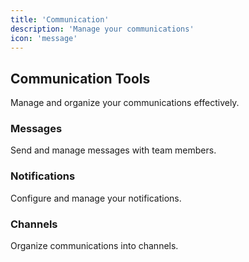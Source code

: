 ```yaml
---
title: 'Communication'
description: 'Manage your communications'
icon: 'message'
---
```


## Communication Tools

Manage and organize your communications effectively.

### Messages

Send and manage messages with team members.

### Notifications

Configure and manage your notifications.

### Channels

Organize communications into channels. 